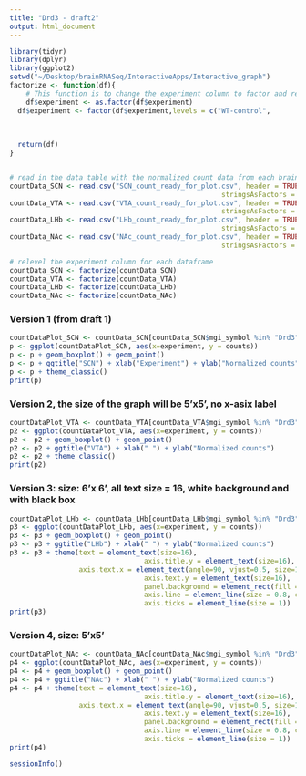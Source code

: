 ```yaml
---
title: "Drd3 - draft2"
output: html_document
---
```


```r
library(tidyr)
library(dplyr)
library(ggplot2)
setwd("~/Desktop/brainRNASeq/InteractiveApps/Interactive_graph")
factorize <- function(df){
	# This function is to change the experiment column to factor and relevel accordingly
	df$experiment <- as.factor(df$experiment)
  df$experiment <- factor(df$experiment,levels = c("WT-control", 
  																								 "WT-light_induced", 
  																								 "Per1-control", 
  																								 "Per1-light_induced"))
  return(df)
}


# read in the data table with the normalized count data from each brain region
countData_SCN <- read.csv("SCN_count_ready_for_plot.csv", header = TRUE, 
													stringsAsFactors = FALSE)
countData_VTA <- read.csv("VTA_count_ready_for_plot.csv", header = TRUE, 
													stringsAsFactors = FALSE)
countData_LHb <- read.csv("LHb_count_ready_for_plot.csv", header = TRUE, 
													stringsAsFactors = FALSE)
countData_NAc <- read.csv("NAc_count_ready_for_plot.csv", header = TRUE, 
													stringsAsFactors = FALSE)

# relevel the experiment column for each dataframe
countData_SCN <- factorize(countData_SCN)
countData_VTA <- factorize(countData_VTA)
countData_LHb <- factorize(countData_LHb)
countData_NAc <- factorize(countData_NAc)
```

### Version 1 (from draft 1)

```r

countDataPlot_SCN <- countData_SCN[countData_SCN$mgi_symbol %in% "Drd3", ]
p <- ggplot(countDataPlot_SCN, aes(x=experiment, y = counts)) 
p <- p + geom_boxplot() + geom_point() 
p <- p + ggtitle("SCN") + xlab("Experiment") + ylab("Normalized counts")
p <- p + theme_classic()
print(p)
```


### Version 2, the size of the graph will be 5'x5', no x-asix label

```r
countDataPlot_VTA <- countData_VTA[countData_VTA$mgi_symbol %in% "Drd3", ]
p2 <- ggplot(countDataPlot_VTA, aes(x=experiment, y = counts)) 
p2 <- p2 + geom_boxplot() + geom_point()
p2 <- p2 + ggtitle("VTA") + xlab(" ") + ylab("Normalized counts")
p2 <- p2 + theme_classic()
print(p2)
```

### Version 3: size: 6'x 6', all text size = 16, white background and with black box

```r
countDataPlot_LHb <- countData_LHb[countData_LHb$mgi_symbol %in% "Drd3", ]
p3 <- ggplot(countDataPlot_LHb, aes(x=experiment, y = counts)) 
p3 <- p3 + geom_boxplot() + geom_point()
p3 <- p3 + ggtitle("LHb") + xlab(" ") + ylab("Normalized counts")
p3 <- p3 + theme(text = element_text(size=16),
								 axis.title.y = element_text(size=16),
                 axis.text.x = element_text(angle=90, vjust=0.5, size=16),
								 axis.text.y = element_text(size=16),
								 panel.background = element_rect(fill = NA),
								 axis.line = element_line(size = 0.8, colour = "black"),
								 axis.ticks = element_line(size = 1)) 
print(p3)
```

### Version 4, size: 5'x5'

```r
countDataPlot_NAc <- countData_NAc[countData_NAc$mgi_symbol %in% "Drd3", ]
p4 <- ggplot(countDataPlot_NAc, aes(x=experiment, y = counts)) 
p4 <- p4 + geom_boxplot() + geom_point()
p4 <- p4 + ggtitle("NAc") + xlab(" ") + ylab("Normalized counts")
p4 <- p4 + theme(text = element_text(size=16),
								 axis.title.y = element_text(size=16),
                 axis.text.x = element_text(angle=90, vjust=0.5, size=16),
								 axis.text.y = element_text(size=16),
								 panel.background = element_rect(fill = NA),
								 axis.line = element_line(size = 0.8, colour = "black"),
								 axis.ticks = element_line(size = 1)) 
print(p4)

```

```r
sessionInfo()
```